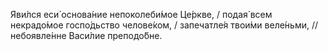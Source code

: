 Яви́лся еси́ основа́ние непоколеби́мое Це́ркве, / подая́ всем некрадо́мое госпо́дьство челове́ком, / запечатле́я твои́ми веле́ньми, // небоявле́нне Васи́лие преподо́бне.
